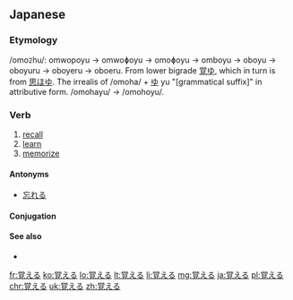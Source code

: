 ==Japanese==
{{ja-kanjitab|おぼ|sort=おぼえる|yomi=kun}}

===Etymology===
/omo<small>2</small>hu/: omwopoyu → omwoɸoyu → omoɸoyu → omboyu → oboyu → oboyuru → oboyeru → oboeru.
From lower bigrade [[覚ゆ]], which in turn is from [[思ほゆ]]. The irrealis of {{term|思ふ||think|tr=omohu|lang=ja}} /omoha/ + [[ゆ]] yu "[grammatical suffix]" in attributive form. /omohayu/ → /omohoyu/.

===Verb===
{{ja-verb|おぼえる|type=2|tr=trans}}

# [[recall]]
# [[learn]]
# [[memorize]]

====Antonyms====
*[[忘れる]]

====Conjugation====
{{ja-ichi|おぼえ}}

====See also====
* {{l|ja|思い出す|tr=[[おもいだす]], omoidasu}}

[[fr:覚える]]
[[ko:覚える]]
[[lo:覚える]]
[[lt:覚える]]
[[li:覚える]]
[[mg:覚える]]
[[ja:覚える]]
[[pl:覚える]]
[[chr:覚える]]
[[uk:覚える]]
[[zh:覚える]]